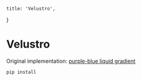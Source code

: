     title: 'Velustro',
}

# Velustro

Original implementation: [purple-blue liquid gradient](https://www.shadertoy.com/view/dsXyzf)


<ComponentWrapper>
  <Velustro />
</ComponentWrapper>


```shell
pip install
```
